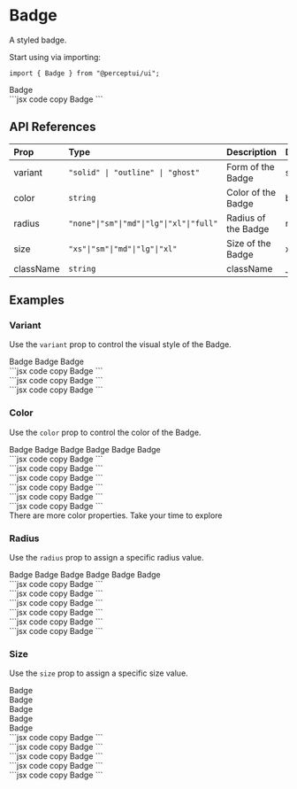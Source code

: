 
<h1 className="text-4xl font-bold mt-5">Badge</h1>
<p className="text-xl">A styled badge.</p>
<IssueHeader source="components/badge/badge" />

Start using via importing:

```tsx code copy
import { Badge } from "@perceptui/ui";
```

<div className="flex flex-col my-6">
  <div className="flex gap-2 p-4 bg-blue-500/15 mb-2 rounded-lg">
    <Badge>Badge</Badge>
  </div>
  <div className="block w-full py-0">
    ```jsx code copy
    <Badge>Badge</Badge>
    ```
  </div>
</div>

## API References

| Prop      | Type                                     | Description         | Default |
| :-------- | :--------------------------------------- | :------------------ | :------ |
| variant   | `"solid" \| "outline" \| "ghost"`        | Form of the Badge   | solid   |
| color     | `string`                                 | Color of the Badge  | blue    |
| radius    | `"none"\|"sm"\|"md"\|"lg"\|"xl"\|"full"` | Radius of the Badge | none    |
| size      | `"xs"\|"sm"\|"md"\|"lg"\|"xl"`           | Size of the Badge   | xs      |
| className | `string`                                 | className           | \_      |

## Examples

### Variant

Use the `variant` prop to control the visual style of the Badge.

<div className="flex flex-col my-6 px-2">
  <div className="flex gap-2 p-4 bg-blue-500/15 mb-2 rounded-lg">
    <Badge variant="solid">Badge</Badge>
    <Badge variant="outline">Badge</Badge>
    <Badge variant="ghost">Badge</Badge>
  </div>
  <div className="block text-wrap w-full py-1">
    ```jsx code copy
    <Badge variant="solid">Badge</Badge>
    ```
  </div>
  <div className="block text-wrap w-full py-1">
    ```jsx code copy
    <Badge variant="outline">Badge</Badge>
    ```
  </div>
  <div className="block text-wrap w-full py-1">
    ```jsx code copy
    <Badge variant="ghost">Badge</Badge>
    ```
  </div>
</div>

### Color

Use the `color` prop to control the color of the Badge.

<div className="flex flex-col my-6 px-2">
  <div className="flex flex-wrap gap-2 p-4 bg-blue-500/15 mb-2 rounded-lg">
    <Badge color="blue">Badge</Badge>
    <Badge color="emerald">Badge</Badge>
    <Badge color="gray">Badge</Badge>
    <Badge color="rose">Badge</Badge>
    <Badge color="cyan">Badge</Badge>
    <Badge color="yellow">Badge</Badge>
  </div>
  <div className="block text-wrap w-full py-1">
    ```jsx code copy
    <Badge color="blue">Badge</Badge>
    ```
  </div>
  <div className="block text-wrap w-full py-1">
    ```jsx code copy
    <Badge color="emerald">Badge</Badge>
    ```
  </div>
  <div className="block text-wrap w-full py-1">
    ```jsx code copy
    <Badge color="gray">Badge</Badge>
    ```
  </div>
  <div className="block text-wrap w-full py-1">
    ```jsx code copy
    <Badge color="rose">Badge</Badge>
    ```
  </div>
  <div className="block text-wrap w-full py-1">
    ```jsx code copy
    <Badge color="cyan">Badge</Badge>
    ```
  </div>
  <div className="block text-wrap w-full py-1">
    ```jsx code copy
    <Badge color="yellow">Badge</Badge>
    ```
  </div>
</div>

<div className="flex justify-start items-start bg-cyan-500/10 w-full pl-6 p-2 rounded-xl py-4">
  <Info className="inline" /> There are more color properties. Take your time to
  explore
</div>

### Radius

Use the `radius` prop to assign a specific radius value.

<div className="flex flex-col my-6 px-2">
  <div className="flex gap-2 p-4 bg-blue-500/15 mb-2 rounded-lg">
    <Badge radius="none">Badge</Badge>
    <Badge radius="sm">Badge</Badge>
    <Badge radius="md">Badge</Badge>
    <Badge radius="lg">Badge</Badge>
    <Badge radius="xl">Badge</Badge>
    <Badge radius="full">Badge</Badge>
  </div>
  <div className="block text-wrap w-full py-1">
    ```jsx code copy
    <Badge radius="none">Badge</Badge>
    ```
  </div>
  <div className="block text-wrap w-full py-1">
    ```jsx code copy
    <Badge radius="sm">Badge</Badge>
    ```
  </div>
  <div className="block text-wrap w-full py-1">
    ```jsx code copy
    <Badge radius="md">Badge</Badge>
    ```
  </div>
  <div className="block text-wrap w-full py-1">
    ```jsx code copy
    <Badge radius="lg">Badge</Badge>
    ```
  </div>
  <div className="block text-wrap w-full py-1">
    ```jsx code copy
    <Badge radius="xl">Badge</Badge>
    ```
  </div>
  <div className="block text-wrap w-full py-1">
    ```jsx code copy
    <Badge radius="full">Badge</Badge>
    ```
  </div>
</div>

### Size

Use the `size` prop to assign a specific size value.

<div className="flex flex-col my-6 px-2">
  <div className="flex items-end gap-2 p-4 bg-blue-500/15 mb-2 rounded-lg">
  <div><Badge size="xs">Badge</Badge></div>
  <div><Badge size="sm">Badge</Badge></div>
  <div><Badge size="md">Badge</Badge></div>
  <div><Badge size="lg">Badge</Badge></div>
  <div><Badge size="xl">Badge</Badge></div>
  </div>

  <div className="block text-wrap w-full py-1">
    ```jsx code copy
    <Badge size="xs">Badge</Badge>
    ```
  </div>
  <div className="block text-wrap w-full py-1">
    ```jsx code copy
    <Badge size="sm">Badge</Badge>
    ```
  </div>
  <div className="block text-wrap w-full py-1">
    ```jsx code copy
    <Badge size="md">Badge</Badge>
    ```
  </div>
  <div className="block text-wrap w-full py-1">
    ```jsx code copy
    <Badge size="lg">Badge</Badge>
    ```
  </div>
  <div className="block text-wrap w-full py-1">
    ```jsx code copy
    <Badge size="xl">Badge</Badge>
    ```
  </div>
</div>
